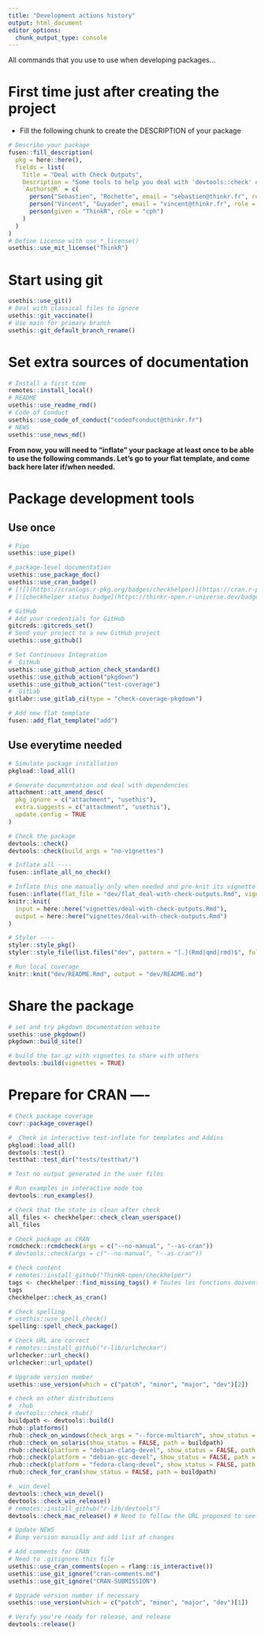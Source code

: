 ```yaml
---
title: "Development actions history"
output: html_document
editor_options: 
  chunk_output_type: console
---
```


All commands that you use to use when developing packages...

# First time just after creating the project

- Fill the following chunk to create the DESCRIPTION of your package

```r
# Describe your package
fusen::fill_description(
  pkg = here::here(),
  fields = list(
    Title = "Deal with Check Outputs",
    Description = "Some tools to help you deal with 'devtools::check' outputs and to reduce the risk of rejection of CRAN.",
    `Authors@R` = c(
      person("Sebastien", "Rochette", email = "sebastien@thinkr.fr", role = c("aut", "cre"), comment = c(ORCID = "0000-0002-1565-9313")),
      person("Vincent", "Guyader", email = "vincent@thinkr.fr", role = "aut", comment = c(ORCID = "0000-0003-0671-9270")),
      person(given = "ThinkR", role = "cph")
    )
  )
)
# Define License with use_*_license()
usethis::use_mit_license("ThinkR")
```

# Start using git

```r
usethis::use_git()
# Deal with classical files to ignore
usethis::git_vaccinate()
# Use main for primary branch
usethis::git_default_branch_rename()
```

# Set extra sources of documentation

```r
# Install a first time
remotes::install_local()
# README
usethis::use_readme_rmd()
# Code of Conduct
usethis::use_code_of_conduct("codeofconduct@thinkr.fr")
# NEWS
usethis::use_news_md()
```

**From now, you will need to "inflate" your package at least once to be able to use the following commands. Let's go to your flat template, and come back here later if/when needed.**


# Package development tools
## Use once

```r
# Pipe
usethis::use_pipe()

# package-level documentation
usethis::use_package_doc()
usethis::use_cran_badge()
# [![](https://cranlogs.r-pkg.org/badges/checkhelper)](https://cran.r-project.org/package=checkhelper)
# [![checkhelper status badge](https://thinkr-open.r-universe.dev/badges/checkhelper)](https://thinkr-open.r-universe.dev)

# GitHub
# Add your credentials for GitHub
gitcreds::gitcreds_set()
# Send your project to a new GitHub project
usethis::use_github()

# Set Continuous Integration
# _GitHub
usethis::use_github_action_check_standard()
usethis::use_github_action("pkgdown")
usethis::use_github_action("test-coverage")
# _GitLab
gitlabr::use_gitlab_ci(type = "check-coverage-pkgdown")

# Add new flat template
fusen::add_flat_template("add")
```

## Use everytime needed

```r
# Simulate package installation
pkgload::load_all()

# Generate documentation and deal with dependencies
attachment::att_amend_desc(
  pkg_ignore = c("attachment", "usethis"),
  extra.suggests = c("attachment", "usethis"),
  update.config = TRUE
)

# Check the package
devtools::check()
devtools::check(build_args = "no-vignettes")

# Inflate all ----
fusen::inflate_all_no_check()

# Inflate this one manually only when needed and pre-knit its vignette
fusen::inflate(flat_file = "dev/flat_deal-with-check-outputs.Rmd", vignette_name = "Deal with check outputs", check = FALSE, document = TRUE, open_vignette = FALSE)
knitr::knit(
  input = here::here("vignettes/deal-with-check-outputs.Rmd"),
  output = here::here("vignettes/deal-with-check-outputs.Rmd")
)

# Styler ----
styler::style_pkg()
styler::style_file(list.files("dev", pattern = "[.](Rmd|qmd|rmd)$", full.names = TRUE))

# Run local coverage
knitr::knit("dev/README.Rmd", output = "dev/README.md")
```

# Share the package

```r
# set and try pkgdown documentation website
usethis::use_pkgdown()
pkgdown::build_site()

# build the tar.gz with vignettes to share with others
devtools::build(vignettes = TRUE)
```

# Prepare for CRAN ----

```r
# Check package coverage
covr::package_coverage()

# _Check in interactive test-inflate for templates and Addins
pkgload::load_all()
devtools::test()
testthat::test_dir("tests/testthat/")

# Test no output generated in the user files

# Run examples in interactive mode too
devtools::run_examples()

# Check that the state is clean after check
all_files <- checkhelper::check_clean_userspace()
all_files

# Check package as CRAN
rcmdcheck::rcmdcheck(args = c("--no-manual", "--as-cran"))
# devtools::check(args = c("--no-manual", "--as-cran"))

# Check content
# remotes::install_github("ThinkR-open/checkhelper")
tags <- checkhelper::find_missing_tags() # Toutes les fonctions doivent avoir soit `@noRd` soit un `@export`
tags
checkhelper::check_as_cran()

# Check spelling
# usethis::use_spell_check()
spelling::spell_check_package()

# Check URL are correct
# remotes::install_github("r-lib/urlchecker")
urlchecker::url_check()
urlchecker::url_update()

# Upgrade version number
usethis::use_version(which = c("patch", "minor", "major", "dev")[2])

# check on other distributions
# _rhub
# devtools::check_rhub()
buildpath <- devtools::build()
rhub::platforms()
rhub::check_on_windows(check_args = "--force-multiarch", show_status = FALSE, path = buildpath)
rhub::check_on_solaris(show_status = FALSE, path = buildpath)
rhub::check(platform = "debian-clang-devel", show_status = FALSE, path = buildpath)
rhub::check(platform = "debian-gcc-devel", show_status = FALSE, path = buildpath)
rhub::check(platform = "fedora-clang-devel", show_status = FALSE, path = buildpath)
rhub::check_for_cran(show_status = FALSE, path = buildpath)

# _win devel
devtools::check_win_devel()
devtools::check_win_release()
# remotes::install_github("r-lib/devtools")
devtools::check_mac_release() # Need to follow the URL proposed to see the results

# Update NEWS
# Bump version manually and add list of changes

# Add comments for CRAN
# Need to .gitignore this file
usethis::use_cran_comments(open = rlang::is_interactive())
usethis::use_git_ignore("cran-comments.md")
usethis::use_git_ignore("CRAN-SUBMISSION")

# Upgrade version number if necessary
usethis::use_version(which = c("patch", "minor", "major", "dev")[1])

# Verify you're ready for release, and release
devtools::release()
```
